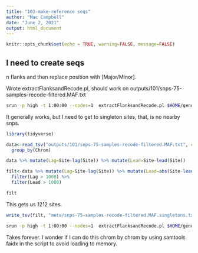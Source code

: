 ```yaml
---
title: "103-make-reference seqs"
author: "Mac Campbell"
date: "June 2, 2021"
output: html_document
---
```


```r
knitr::opts_chunk$set(echo = TRUE, warning=FALSE, message=FALSE)
```


## I need to create seqs

n flanks and then replace position with [Major/Minor].     

Wrote extractFlanksandRecode.pl, should work on outputs/101/snps-75-samples-recode-filtered.MAF.txt

```sh
srun -p high -t 1:00:00 --nodes=1  extractFlanksandRecode.pl $HOME/genomes/hypomesus-20210204/Hyp_tra_F_20210204.fa outputs/101/snps-75-samples-recode-filtered.MAF.txt >> outputs/103/snps-75-samples-recode-filtered.fasta
```

It generally works, but I need to get to singleton sites, that, is no nearby snps.

```r
library(tidyverse)
```

```r
data<-read_tsv("outputs/101/snps-75-samples-recode-filtered.MAF.txt", col_names = c("Chrom","Site","Major","Minor","MAF")) %>%
  group_by(Chrom)
```

```r
data %>% mutate(Lag=Site-lag(Site)) %>% mutate(Lead=Site-lead(Site))
```


```r
filt<-data %>% mutate(Lag=Site-lag(Site)) %>% mutate(Lead=abs(Site-lead(Site))) %>% 
  filter(Lag > 1000) %>%
  filter(Lead > 1000)

filt
```

This gets us 1212 sites.

```r
write_tsv(filt, "meta/snps-75-samples-recode-filtered.MAF.singletons.txt", col_names = FALSE)
```

```sh
srun -p high -t 1:00:00 --nodes=1  extractFlanksandRecode.pl $HOME/genomes/hypomesus-20210204/Hyp_tra_F_20210204.fa $HOME/dsm-genotyping/meta/snps-75-samples-recode-filtered.MAF.singletons.txt > outputs/103/snps-75-samples-recode-filtered.fasta
```

Takes forever.   I wonder if I can do this chrom by chrom by using samtools faidx in the script to avoid loading to memory.

